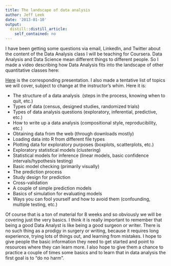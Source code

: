 ```yaml
---
title: The landscape of data analysis
author: Jeff Leek
date: '2013-01-10'
output:
  distill::distill_article:
    self_contained: no
---
```


I have been getting some questions via email, LinkedIn, and Twitter about the content of the Data Analysis class I will be teaching for Coursera. Data Analysis and Data Science mean different things to different people. So I made a video describing how Data Analysis fits into the landscape of other quantitative classes here:



[Here](http://prezi.com/fhumwa8tb3fs/the-lanscape-of-data-analysis/?kw=view-fhumwa8tb3fs&rc=ref-27684941) is the corresponding presentation. I also made a tentative list of topics we will cover, subject to change at the instructor's whim. Here it is:

  * The structure of a data analysis  (steps in the process, knowing when to quit, etc.)
  * Types of data (census, designed studies, randomized trials)
  * Types of data analysis questions (exploratory, inferential, predictive, etc.)
  * How to write up a data analysis (compositional style, reproducibility, etc.)
  * Obtaining data from the web (through downloads mostly)
  * Loading data into R from different file types
  * Plotting data for exploratory purposes (boxplots, scatterplots, etc.)
  * Exploratory statistical models (clustering)
  * Statistical models for inference (linear models, basic confidence intervals/hypothesis testing)
  * Basic model checking (primarily visually)
  * The prediction process
  * Study design for prediction
  * Cross-validation
  * A couple of simple prediction models
  * Basics of simulation for evaluating models
  * Ways you can fool yourself and how to avoid them (confounding, multiple testing, etc.)

Of course that is a ton of material for 8 weeks and so obviously we will be covering just the very basics. I think it is really important to remember that being a good Data Analyst is like being a good surgeon or writer. There is no such thing as a prodigy in surgery or writing, because it requires long experience, trying lots of things out, and learning from mistakes. I hope to give people the basic information they need to get started and point to resources where they can learn more. I also hope to give them a chance to practice a couple of times some basics and to learn that in data analysis the first goal is to "do no harm".
